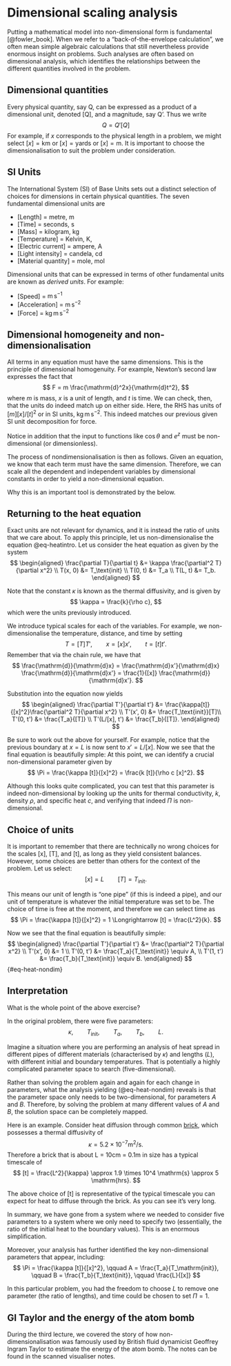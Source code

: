 # Dimensional scaling analysis {#sec-intro-nondim}


Putting a mathematical model into non-dimensional form is fundamental [@fowler_book]. When we refer to a "back-of-the-envelope calculation", we often mean simple algebraic calculations that still nevertheless provide enormous insight on problems. Such analyses are often based on dimensional analysis, which identifies the relationships between the different quantities involved in the problem.

## Dimensional quantities 

Every physical quantity, say Q, can be expressed as a product of a dimensional unit, denoted [Q], and a magnitude, say Q'. Thus we write
$$
Q = Q'[Q]
$$
For example, if $x$ corresponds to the physical length in a problem, we might select $[x] = \mathrm{km}$ or $[x] = \mathrm{yards}$ or $[x] = \mathrm{m}$. It is important to choose the dimensionalisation to suit the problem under consideration.


:::{.callout-note}
## SI Units

The International System (SI) of Base Units sets out a distinct selection of choices for dimensions in certain physical quantities. The seven fundamental dimensional units are 

* [Length] = metre, $\mathrm{m}$
* [Time] = seconds, $\mathrm{s}$
* [Mass] = kilogram, $\mathrm{kg}$
* [Temperature] = Kelvin, $\mathrm{K}$,
* [Electric current] = ampere, $\mathrm{A}$
* [Light intensity] = candela, $\mathrm{cd}$
* [Material quantity] = mole, $\mathrm{mol}$

Dimensional units that can be expressed in terms of other fundamental units are known as *derived units*. For example: 

* [Speed] = $\mathrm{m} \, \mathrm{s}^{-1}$
* [Acceleration] = $\mathrm{m} \, \mathrm{s}^{-2}$
* [Force] = $\mathrm{kg} \, \mathrm{m} \, \mathrm{s}^{-2}$
:::

## Dimensional homogeneity and non-dimensionalisation

All terms in any equation must have the same dimensions. This is the principle of dimensional homogenuity. For example, Newton's second law expresses the fact that 
$$
F = m \frac{\mathrm{d}^2x}{\mathrm{d}t^2},
$$
where $m$ is mass, $x$ is a unit of length, and $t$ is time. We can check, then, that the units do indeed match up on either side. Here, the RHS has units of $[m][x]/[t]^2$ or in SI units, $\mathrm{kg} \, \mathrm{m} \, \mathrm{s}^{-2}$. This indeed matches our previous given SI unit decomposition for force. 

Notice in addition that the input to functions like $\cos\theta$ and $e^z$ must be non-dimensional (or dimensionless).

The process of nondimensionalisation is then as follows. Given an equation, we know that each term must have the same dimension. Therefore, we can scale all the dependent and independent variables by dimensional constants in order to yield a non-dimensional equation. 

Why this is an important tool is demonstrated by the below.

## Returning to the heat equation 

Exact units are not relevant for dynamics, and it is instead the ratio of units that we care about. To apply this principle, let us non-dimensionalise the equation @eq-heatintro. Let us consider the heat equation as given by the system 
$$
\begin{aligned}
\frac{\partial T}{\partial t} &= \kappa \frac{\partial^2 T}{\partial x^2} \\
T(x, 0) &= T_\text{init} \\
T(0, t) &= T_a \\
T(L, t) &= T_b.
\end{aligned}
$$

Note that the constant $\kappa$ is known as the thermal diffusivity, and is given by
$$
\kappa = \frac{k}{\rho c},
$$ 
which were the units previously introduced. 

We introduce typical scales for each of the variables. For example, we non-dimensionalise the temperature, distance, and time by setting
$$
T = [T] T', \qquad x = [x] x', \qquad t = [t] t'.
$$
Remember that via the chain rule, we have that
$$
\frac{\mathrm{d}}{\mathrm{d}x} = \frac{\mathrm{d}x'}{\mathrm{d}x} \frac{\mathrm{d}}{\mathrm{d}x'} = \frac{1}{[x]} \frac{\mathrm{d}}{\mathrm{d}x'}.
$$

Substitution into the equation now yields
$$
\begin{aligned}
\frac{\partial T'}{\partial t'} &= \frac{\kappa[t]}{[x]^2}\frac{\partial^2 T}{\partial x^2} \\
T'(x', 0) &= \frac{T_\text{init}}[T]\\
T'(0, t') &= \frac{T_a}{[T]} \\
T'(L/[x], t') &= \frac{T_b}{[T]}.
\end{aligned}
$$

Be sure to work out the above for yourself. For example, notice that the previous boundary at $x = L$ is now sent to $x' = L/[x]$. 
Now we see that the final equation is beautifully simple:
At this point, we can identify a crucial non-dimensional parameter given by 
$$
\Pi = \frac{\kappa [t]}{[x]^2} = \frac{k [t]}{\rho c [x]^2}.
$$ 

Although this looks quite complicated, you can test that this parameter is indeed non-dimensional by looking up the units for thermal conductivity, $k$, density $\rho$, and specific heat $c$, and verifying that indeed $\Pi$ is non-dimensional.

## Choice of units 

It is important to remember that there are technically no wrong choices for the scales [x], [T], and [t], as long as they yield consistent balances. However, some choices are better than others for the context of the problem. Let us select: 
$$
[x] = L \qquad [T] = T_\text{init}.
$$ 

This means our unit of length is "one pipe" (if this is indeed a pipe), and our unit of temperature is whatever the initial temperature was set to be. The choice of time is free at the moment, and therefore we can select time as 
$$
\Pi = \frac{\kappa [t]}{[x]^2} = 1 \Longrightarrow [t] = \frac{L^2}{k}.
$$ 

Now we see that the final equation is beautifully simple:
$$
\begin{aligned}
\frac{\partial T'}{\partial t'} &= \frac{\partial^2 T}{\partial x^2} \\
T'(x', 0) &= 1 \\
T'(0, t') &= \frac{T_a}{T_\text{init}} \equiv A, \\
T'(1, t') &= \frac{T_b}{T_\text{init}} \equiv B.
\end{aligned}
$$ {#eq-heat-nondim}

## Interpretation 

What is the whole point of the above exercise? 

In the original problem, there were five parameters:
$$
\kappa, \qquad T_\text{init}, \qquad T_a, \qquad T_b, \qquad L.
$$ 

Imagine a situation where you are performing an analysis of heat spread in different pipes of different materials (characterised by $\kappa$) and lengths ($L$), with different initial and boundary temperatures. That is potentially a highly complicated parameter space to search (five-dimensional). 

Rather than solving the problem again and again for each change in parameters, what the analysis yielding (@eq-heat-nondim) reveals is that the parameter space only needs to be two-dimensional, for parameters $A$ and $B$. Therefore, by solving the problem at many different values of $A$ and $B$, the solution space can be completely mapped.  


Here is an example. Consider heat diffusion through common [brick](https://www.engineersedge.com/heat_transfer/thermal_diffusivity_table_13953.htm), which possesses a thermal diffusivity of 
$$
\kappa = 5.2 \times 10^{-7} \mathrm{m}^2/\mathrm{s}.
$$ 
Therefore a brick that is about L = 10cm = 0.1m in size has a typical timescale of 
$$
[t] = \frac{L^2}{\kappa} \approx 1.9 \times 10^4 \mathrm{s} \approx 5 \mathrm{hrs}.
$$ 

The above choice of [t] is representative of the typical timescale you can expect for heat to diffuse through the brick. As you can see it's very long. 

<!-- Suppose you needed to determine the temperature of a $L = 1$m long pipe with $\kappa = 237$ Watt/(metre Kelvin) (aluminium) at $t = 10$s. This corresponds to non-dimensional time -->


<!-- $$ -->
<!-- t' = \frac{10 \mathrm{s}}{[t]} = --> 
<!-- $$ --> 

<!-- \begin{gather} -->
<!-- \frac{\rho c T_0}{[t]}\frac{\mathrm{\partial}T'}{\mathrm{\partial}t'} = \frac{kT_0}{L^2} \frac{\mathrm{\partial}^2 T'}{\mathrm{\partial}x'^2}, \\ -->
<!-- T(x, 0) = 1 \\ -->
<!-- T(0, 0) = \frac{T_a}{T_0}, \\ -->
<!-- T(L, 0) = \frac{T_b}{T_0}. -->
<!-- \end{gather} -->

<!-- It is useful to think of time in terms of velocity and distance. Let us then write -->
<!-- $$ -->
<!-- [t] = L/U, -->
<!-- $$ -->
<!-- where $U$ is a typical velocity scale (which again, we shall specify later). Then note that the heat equation can be written as -->
<!-- $$ -->
<!-- \frac{\rho c}{(L/U)} \frac{\mathrm{\partial}T'}{\mathrm{\partial}t'} = \frac{k}{L^2}\frac{\mathrm{\partial}^2 T'}{\mathrm{\partial}x'^2}. -->
<!-- $$ -->
<!-- We can move all the units to one side and then write -->
<!-- $$ -->
<!-- \frac{\mathrm{\partial}T'}{\mathrm{\partial}t'} =\text{Pe} \frac{\mathrm{\partial}^2 T'}{\mathrm{\partial}x'^2}. -->
<!-- $$ {#eq-heat-Pe} -->

<!-- We can verify that the quantity -->
<!-- $$ -->
<!-- \mathrm{Pe} =  \frac{k/(\rho c L^2)}{U/L} = \frac{\text{diffusive timescale}}{\text{advective timescale}}. -->
<!-- $$ -->
<!-- known as the Peclet number is entirely non-dimensional. This number essentially charactises the balance between diffusive effects (which causes heat to spread out) versus advective effects (the transport of the heat). In the case of our problem, there is no obvious source of advection. Another way to see this is that the temporal or velocity scale is entirely free for us to select. -->  

<!-- We can now choose the temporal scale so as to simplify the equation. Let us choose --> 
<!-- $$ -->
<!-- [t] = \frac{L}{U} = \frac{\rho c L^2}{k}. -->
<!-- $$ {#eq-specialtime} -->

<!-- Now the system simplifies. We can now write -->

<!-- $$ -->
<!-- \begin{gathered} -->
<!-- \frac{\mathrm{\partial}T'}{\mathrm{\partial}t'} = \frac{\mathrm{\partial}^2 T'}{\mathrm{\partial}x'^2} \\ -->
<!-- T'(x', 0) = 1 \\ -->
<!-- T'(0, 0) = A, \\ -->
<!-- T'(1, 0) = B. -->
<!-- \end{gathered} -->
<!-- $$ {#eq-heatintro-noscale} -->

In summary, we have gone from a system where we needed to consider five parameters to a system where we only need to specify two (essentially, the ratio of the initial heat to the boundary values). This is an enormous simplification.

Moreover, your analysis has further identified the key non-dimensional parameters that appear, including: 
$$
\Pi = \frac{\kappa [t]}{[x]^2}, \qquad A = \frac{T_a}{T_\mathrm{init}}, \qquad B = \frac{T_b}{T_\text{init}}, \qquad \frac{L}{[x]}
$$ 

In this particular problem, you had the freedom to choose $L$ to remove one parameter (the ratio of lengths), and time could be chosen to set $\Pi = 1$. 

<!-- in @eq-heat-Pe. This demonstrates that it is not the individual values of $k$, $\rho$, $c$, ... that matter, but rather their specific combination in the form of the Peclet number. -->

<!-- ## GI Taylor and the atomic bomb --> 

<!-- :::{.callout-note} -->
<!-- ## 2022-23 note -->

<!-- During Lecture 3 we will cover some aspects of how non-dimensionalisation was famously used by British fluid dynamicist GI Taylor to estimate the energy of the atom bomb. Students can refer to the visualiser notes. -->
<!-- ::: -->


## GI Taylor and the energy of the atom bomb

During the third lecture, we covered the story of how non-dimensionalisation was famously used by British fluid dynamicist Geoffrey Ingram Taylor to estimate the energy of the atom bomb. The notes can be found in the scanned visualiser notes. 
